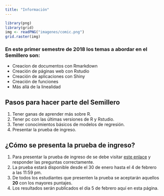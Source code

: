 ```yaml
---
title: "Información"
---
```


```r
library(png)
library(grid)
img <- readPNG("imagenes/comic.png")
grid.raster(img)
```


### En este primer semestre de 2018 los temas a abordar en el Semillero son:

- Creacion de documentos con Rmarkdown
- Creación de páginas web con Rstudio
- Creación de aplicaciones con Shiny
- Creación de funciones
- Más allá de la linealidad


## Pasos para hacer parte del Semillero 

1. Tener ganas de aprender más sobre R.
2. Tener pc con las últimas versiones de R y Rstudio.
3. Tener conocimientos básicos de modelos de regresión.
4. Presentar la prueba de ingreso.

## ¿Cómo se presenta la prueba de ingreso?

1. Para presentar la prueba de ingreso de se debe visitar [este enlace](https://docs.google.com/forms/d/e/1FAIpQLScwrUBJwZTHgVIslavrsvBagKYAUkE0oe5KXYB0EJU40r0vhQ/viewform) y responder las preguntas correctamente.
2. La prueba estará disponible desde el 30 de enero hasta el 4 de febrero a las 11:59 pm.
3. De todos los estudiantes que presenten la prueba se aceptarán aquellos __20__ con los mayores puntajes.
4. Los resultados serán publicados el día 5 de febrero aquí en esta página.

